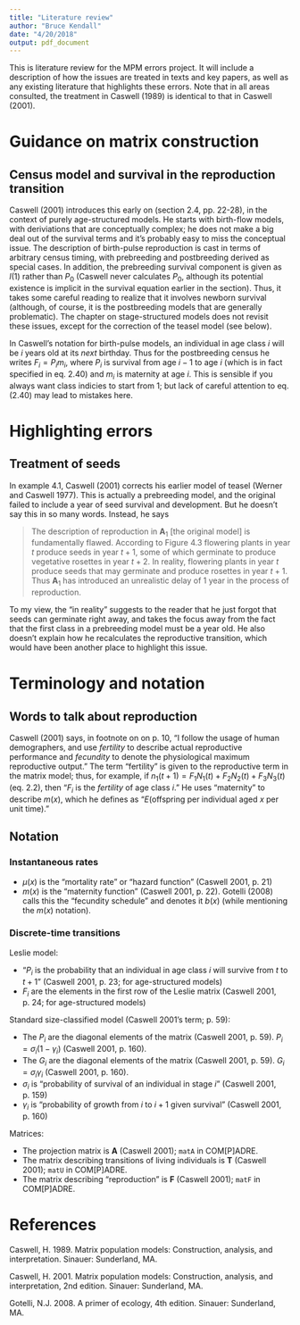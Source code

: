 ```yaml
---
title: "Literature review"
author: "Bruce Kendall"
date: "4/20/2018"
output: pdf_document
---
```


This is literature review for the MPM errors project. It will include a description of how the issues are treated in texts and key papers, as well as any existing literature that highlights these errors. Note that in all areas consulted, the treatment in Caswell (1989) is identical to that in Caswell (2001).

# Guidance on matrix construction
## Census model and survival in the reproduction transition
Caswell (2001) introduces this early on (section 2.4, pp. 22-28), in the context of purely age-structured models. He starts with birth-flow models, with deriviations that are conceptually complex; he does not make a big deal out of the survival terms and it's probably easy to miss the conceptual issue. The description of birth-pulse reproduction is cast in terms of arbitrary census timing, with prebreeding and postbreeding derived as special cases. In addition, the prebreeding survival component is given as $l(1)$ rather than $P_0$ (Caswell never calculates $P_0$, although its potential existence is implicit in the survival equation earlier in the section). Thus, it takes some careful reading to realize that it involves newborn survival (although, of course, it is the postbreeding models that are generally problematic). The chapter on stage-structured models does not revisit these issues, except for the correction of the teasel model (see below).

In Caswell's notation for birth-pulse models, an individual in age class $i$ will be $i$ years old at its *next* birthday. Thus for the postbreeding census he writes $F_i = P_i m_i$, where $P_i$ is survival from age $i-1$ to age $i$ (which is in fact specified in eq. 2.40) and $m_i$ is maternity at age $i$. This is sensible if you always want class indicies to start from 1; but lack of careful attention to eq. (2.40) may lead to mistakes here.


# Highlighting errors
## Treatment of seeds
In example 4.1, Caswell (2001) corrects his earlier model of teasel (Werner and Caswell 1977). This is actually a prebreeding model, and the original failed to include a year of seed survival and development. But he doesn't say this in so many words. Instead, he says

> The description of reproduction in $\mathbf{A}_1$ [the original model] is fundamentally flawed. According to Figure 4.3 flowering plants in year $t$ produce seeds in year $t+1$, some of which germinate to produce vegetative rosettes in year $t+2$. In reality, flowering plants in year $t$ produce seeds that may germinate and produce rosettes in year $t+1$. Thus $\mathbf{A}_1$ has introduced an unrealistic delay of 1 year in the process of reproduction.

To my view, the "in reality" suggests to the reader that he just forgot that seeds can germinate right away, and takes the focus away from the fact that the first class in a prebreeding model must be a year old. He also doesn't explain how he recalculates the reproductive transition, which would have been another place to highlight this issue.

# Terminology and notation
## Words to talk about reproduction
Caswell (2001) says, in footnote on on p. 10, "I follow the usage of human demographers, and use *fertility* to describe actual reproductive performance and *fecundity* to denote the physiological maximum reproductive output." The term "fertility" is given to the reproductive term in the matrix model; thus, for example, if $n_1(t+1) = F_1 N_1(t) + F_2 N_2(t) + F_3 N_3(t)$ (eq. 2.2), then "$F_i$ is the *fertility* of age class $i$." He uses "maternity" to describe $m(x)$, which he defines as "$E$(offspring per individual aged $x$ per unit time)."

## Notation
### Instantaneous rates
- $\mu(x)$ is the "mortality rate" or "hazard function" (Caswell 2001, p. 21)
- $m(x)$ is the "maternity function" (Caswell 2001, p. 22). Gotelli (2008) calls this the "fecundity schedule" and denotes it $b(x)$ (while mentioning the $m(x)$ notation).

### Discrete-time transitions
Leslie model:

- "$P_i$ is the probability that an individual in age class $i$ will survive from $t$ to $t+1$" (Caswell 2001, p. 23; for age-structured models)
- $F_i$ are the elements in the first row of the Leslie matrix (Caswell 2001, p. 24; for age-structured models)

Standard size-classified model (Caswell 2001's term; p. 59):

- The $P_i$ are the diagonal elements of the matrix (Caswell 2001, p. 59). $P_i = \sigma_i (1-\gamma_i)$ (Caswell 2001, p. 160).
- The $G_i$ are the diagonal elements of the matrix (Caswell 2001, p. 59). $G_i = \sigma_i \gamma_i$ (Caswell 2001, p. 160).
- $\sigma_i$ is "probability of survival of an individual in stage $i$" (Caswell 2001, p. 159)
- $\gamma_i$ is "probability of growth from $i$ to $i+1$ given survival" (Caswell 2001, p. 160)

Matrices:

- The projection matrix is $\mathbf{A}$ (Caswell 2001); `matA` in COM[P]ADRE.
- The matrix describing transitions of living individuals is $\mathbf{T}$ (Caswell 2001); `matU` in COM[P]ADRE.
- The matrix describing "reproduction" is $\mathbf{F}$ (Caswell 2001); `matF` in COM[P]ADRE.

# References
Caswell, H. 1989. Matrix population models: Construction, analysis, and interpretation. Sinauer: Sunderland, MA.

Caswell, H. 2001. Matrix population models: Construction, analysis, and interpretation, 2nd edition. Sinauer: Sunderland, MA.

Gotelli, N.J. 2008. A primer of ecology, 4th edition. Sinauer: Sunderland, MA.
